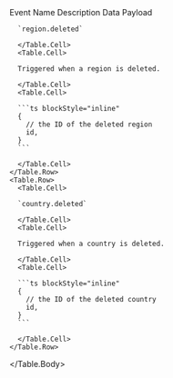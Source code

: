 
<Table>
  <Table.Header>
    <Table.Row>
      <Table.HeaderCell>Event Name</Table.HeaderCell>
      <Table.HeaderCell>Description</Table.HeaderCell>
      <Table.HeaderCell>Data Payload</Table.HeaderCell>
    </Table.Row>
  </Table.Header>
  <Table.Body>
    <Table.Row>
      <Table.Cell>

      `region.deleted`

      </Table.Cell>
      <Table.Cell>

      Triggered when a region is deleted.

      </Table.Cell>
      <Table.Cell>

      ```ts blockStyle="inline"
      {
        // the ID of the deleted region
        id,
      }
      ```

      </Table.Cell>
    </Table.Row>
    <Table.Row>
      <Table.Cell>

      `country.deleted`

      </Table.Cell>
      <Table.Cell>

      Triggered when a country is deleted.

      </Table.Cell>
      <Table.Cell>

      ```ts blockStyle="inline"
      {
        // the ID of the deleted country
        id,
      }
      ```

      </Table.Cell>
    </Table.Row>
  </Table.Body>
</Table>